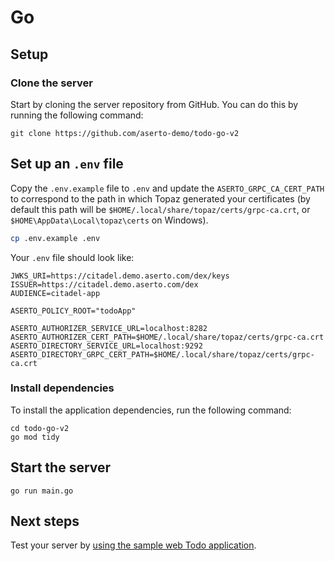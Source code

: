 # Go

## Setup

### Clone the server
Start by cloning the server repository from GitHub. You can do this by running the following command:
```
git clone https://github.com/aserto-demo/todo-go-v2
```

## Set up an `.env` file
Copy the `.env.example` file to `.env` and update the `ASERTO_GRPC_CA_CERT_PATH` to correspond to the path in which Topaz generated your certificates
(by default this path will be `$HOME/.local/share/topaz/certs/grpc-ca.crt`, or `$HOME\AppData\Local\topaz\certs` on Windows).

```bash
cp .env.example .env
```

Your `.env` file should look like:

```
JWKS_URI=https://citadel.demo.aserto.com/dex/keys
ISSUER=https://citadel.demo.aserto.com/dex
AUDIENCE=citadel-app

ASERTO_POLICY_ROOT="todoApp"

ASERTO_AUTHORIZER_SERVICE_URL=localhost:8282
ASERTO_AUTHORIZER_CERT_PATH=$HOME/.local/share/topaz/certs/grpc-ca.crt
ASERTO_DIRECTORY_SERVICE_URL=localhost:9292
ASERTO_DIRECTORY_GRPC_CERT_PATH=$HOME/.local/share/topaz/certs/grpc-ca.crt
```

### Install dependencies
To install the application dependencies, run the following command:
```
cd todo-go-v2
go mod tidy
```

## Start the server
```
go run main.go
```
## Next steps
Test your server by [using the sample web Todo application](/docs/getting-started/samples/test-application).
